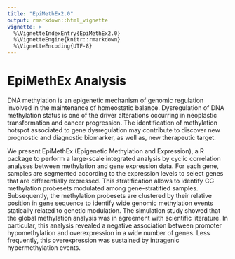 ```yaml
---
title: "EpiMethEx2.0"
output: rmarkdown::html_vignette
vignette: >
  %\VignetteIndexEntry{EpiMethEx2.0}
  %\VignetteEngine{knitr::rmarkdown}
  %\VignetteEncoding{UTF-8}
---
```


# EpiMethEx Analysis

DNA methylation is an epigenetic mechanism of genomic regulation involved in the
maintenance of homeostatic balance. Dysregulation of DNA methylation status is 
one of the driver alterations occurring in neoplastic transformation and cancer 
progression. The identification of methylation hotspot associated to gene 
dysregulation may contribute to discover new prognostic and diagnostic 
biomarker, as well as, new therapeutic target.

We present EpiMethEx (Epigenetic Methylation and Expression), a R package to 
perform a large-scale integrated analysis by cyclic correlation analyses 
between methylation and gene expression data. For each gene, samples are 
segmented according to the expression levels to select genes that are 
differentially expressed. This stratification allows to identify CG 
methylation probesets modulated among gene-stratified samples. 
Subsequently, the methylation probesets are clustered by their relative 
position in gene sequence to identify wide genomic methylation events 
statically related to genetic modulation. The simulation study showed that 
the global methylation analysis was in agreement with scientific literature. 
In particular, this analysis revealed a negative association between promoter
hypomethylation and overexpression in a wide number of genes. Less frequently, 
this overexpression was sustained by intragenic hypermethylation events.